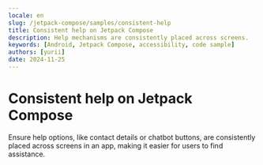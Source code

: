 ```yaml
---
locale: en
slug: /jetpack-compose/samples/consistent-help
title: Consistent help on Jetpack Compose
description: Help mechanisms are consistently placed across screens.
keywords: [Android, Jetpack Compose, accessibility, code sample]
authors: [yurii]
date: 2024-11-25
---
```


# Consistent help on Jetpack Compose

Ensure help options, like contact details or chatbot buttons, are consistently placed across screens in an app, making it easier for users to find assistance.

<CodeSample id="consistent-help" platform="jetpack-compose" locale="en"/>
